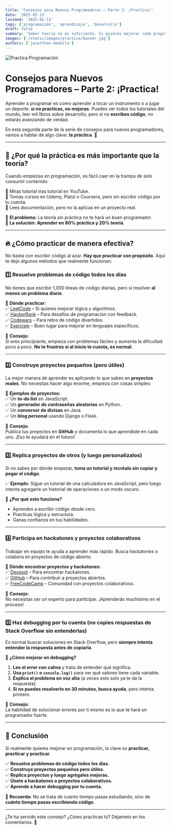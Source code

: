 ```yaml
---
title: 'Consejos para Nuevos Programadores – Parte 2: ¡Practica!'
date: '2025-02-13'
lastmod: '2025-02-13'
tags: ['programación', 'aprendizaje', 'desarrollo']
draft: false
summary: 'Saber teoría no es suficiente. Si quieres mejorar como programador, tienes que escribir código todos los días. En esta entrada te cuento cómo practicar de manera efectiva para mejorar rápido.'
images: ['/static/images/practice/banner.jpg']
authors: ['jonatthan medalla']
---
```


![Practica Programación](/static/images/practice/banner.jpg)

# Consejos para Nuevos Programadores – Parte 2: ¡Practica!

Aprender a programar es como aprender a tocar un instrumento o a jugar un deporte: **si no practicas, no mejoras**. Puedes ver todos los tutoriales del mundo, leer mil libros sobre desarrollo, pero si no **escribes código**, no estarás avanzando de verdad.

En esta segunda parte de la serie de consejos para nuevos programadores, vamos a hablar de algo clave: **la práctica**. 🚀

---

## 🤔 ¿Por qué la práctica es más importante que la teoría?

Cuando empiezas en programación, es fácil caer en la trampa de solo consumir contenido:

🔹 Miras tutorial tras tutorial en YouTube.  
🔹 Tomas cursos en Udemy, Platzi o Coursera, pero sin escribir código por tu cuenta.  
🔹 Lees documentación, pero no la aplicas en un proyecto real.

📌 **El problema:** La teoría sin práctica no te hará un buen programador.  
📌 **La solución:** **Aprender en 80% práctica y 20% teoría**.

---

## 🔥 ¿Cómo practicar de manera efectiva?

No basta con escribir código al azar. **Hay que practicar con propósito**. Aquí te dejo algunos métodos que realmente funcionan:

### 1️⃣ **Resuelve problemas de código todos los días**

No tienes que escribir 1,000 líneas de código diarias, pero sí resolver **al menos un problema diario**.

📌 **Dónde practicar:**  
✅ [LeetCode](https://leetcode.com/) – Si quieres mejorar lógica y algoritmos.  
✅ [HackerRank](https://www.hackerrank.com/) – Para desafíos de programación con feedback.  
✅ [Codewars](https://www.codewars.com/) – Para retos de código divertidos.  
✅ [Exercism](https://exercism.org/) – Buen lugar para mejorar en lenguajes específicos.

🎯 **Consejo:**  
Si eres principiante, empieza con problemas fáciles y aumenta la dificultad poco a poco. **No te frustres si al inicio te cuesta, es normal.**

---

### 2️⃣ **Construye proyectos pequeños (pero útiles)**

La mejor manera de aprender es aplicando lo que sabes en **proyectos reales**. No necesitas hacer algo enorme, empieza con cosas simples:

📌 **Ejemplos de proyectos:**  
✅ Un **to-do list** en JavaScript.  
✅ Un **generador de contraseñas aleatorias** en Python.  
✅ Un **conversor de divisas** en Java.  
✅ Un **blog personal** usando Django o Flask.

🎯 **Consejo:**  
Publica tus proyectos en **GitHub** y documenta lo que aprendiste en cada uno. ¡Eso te ayudará en el futuro!

---

### 3️⃣ **Replica proyectos de otros (y luego personalízalos)**

Si no sabes por dónde empezar, **toma un tutorial y recréalo sin copiar y pegar el código**.

✅ **Ejemplo:** Sigue un tutorial de una calculadora en JavaScript, pero luego intenta agregarle un historial de operaciones o un modo oscuro.

📌 **¿Por qué esto funciona?**

- Aprendes a escribir código desde cero.
- Practicas lógica y estructura.
- Ganas confianza en tus habilidades.

---

### 4️⃣ **Participa en hackatones y proyectos colaborativos**

Trabajar en equipo te ayuda a aprender más rápido. Busca hackatones o colabora en proyectos de código abierto.

📌 **Dónde encontrar proyectos y hackatones:**  
✅ [Devpost](https://devpost.com/) – Para encontrar hackatones.  
✅ [GitHub](https://github.com/) – Para contribuir a proyectos abiertos.  
✅ [FreeCodeCamp](https://www.freecodecamp.org/) – Comunidad con proyectos colaborativos.

🎯 **Consejo:**  
No necesitas ser un experto para participar. ¡Aprenderás muchísimo en el proceso!

---

### 5️⃣ **Haz debugging por tu cuenta (no copies respuestas de Stack Overflow sin entenderlas)**

Es normal buscar soluciones en Stack Overflow, pero **siempre intenta entender la respuesta antes de copiarla**.

📌 **¿Cómo mejorar en debugging?**

1. **Lee el error con calma** y trata de entender qué significa.
2. **Usa `print()` o `console.log()`** para ver qué valores tiene cada variable.
3. **Explica el problema en voz alta** (a veces esto solo ya te da la respuesta).
4. **Si no puedes resolverlo en 30 minutos, busca ayuda**, pero intenta primero.

🎯 **Consejo:**  
La habilidad de solucionar errores por ti mismo es lo que te hará un programador fuerte.

---

## 🚀 Conclusión

Si realmente quieres mejorar en programación, la clave es **practicar, practicar y practicar**.

✅ **Resuelve problemas de código todos los días.**  
✅ **Construye proyectos pequeños pero útiles.**  
✅ **Replica proyectos y luego agrégales mejoras.**  
✅ **Únete a hackatones o proyectos colaborativos.**  
✅ **Aprende a hacer debugging por tu cuenta.**

📌 **Recuerda:** No se trata de cuánto tiempo pasas estudiando, sino de **cuánto tiempo pasas escribiendo código**.

---

¿Te ha servido este consejo? ¿Cómo practicas tú? Déjamelo en los comentarios. 🚀
